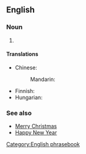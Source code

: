 ==English==

===Noun===
{{en-plural noun|head=[[season]]'s [[greetings]]}}

# {{non-gloss definition|A non-religious greeting uttered by [[well-wisher]]s near the [[winter]]/[[solstice]] holiday period}}

====Translations====
{{trans-top|a non-religious greeting uttered by well-wishers near the winter/solstice holiday period}}
* Chinese:
*: Mandarin: {{t-needed|cmn}}
{{trans-mid}}
* Finnish: {{t|fi|hyviä juhlapyhiä}}
* Hungarian: {{t|hu|kellemes ünnepeket}}
{{trans-bottom}}

===See also===
* [[Merry Christmas]]
* [[Happy New Year]]

[[Category:English phrasebook]]